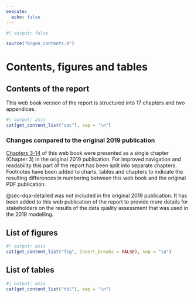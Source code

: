 ```yaml
---
execute:
  echo: false
---
```


```r
#| output: false

source("R/gen_contents.R")

```

# Contents, figures and tables {.unnumbered}

## Contents of the report

This web book version of the report is structured into 17 chapters and two
appendices.

:::{.custom-toc .report-contents}

```r
#| output: asis
cat(get_content_list("sec"), sep = "\n")
```

:::

### Changes compared to the original 2019 publication

[Chapters 3-14](03_00_indicators.qmd) of this web book were presented as a
single chapter (Chapter 3) in the original 2019 publication. For improved
navigation and readability this part of the report has been split into separate
chapters. Footnotes have been added to charts, tables and chapters to indicate
the resulting differences in numbering between this web book and the original
PDF publication.

@sec-dqa-detailed was not included in the original 2019 publication. It
has been added to this web publication of the report to provide more details
for stakeholders on the results of the data quality assessment that was used in
the 2019 modelling.

## List of figures

:::{.custom-toc .list-of-figures}

```r
#| output: asis
cat(get_content_list("fig", insert_breaks = FALSE), sep = "\n")
```

:::

## List of tables

:::{.custom-toc .list-of-tables}

```r
#| output: asis
cat(get_content_list("tbl"), sep = "\n")
```

:::
